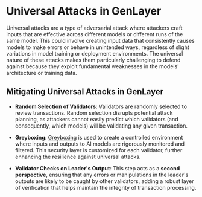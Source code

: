 # Universal Attacks in GenLayer

Universal attacks are a type of adversarial attack where attackers craft inputs that are effective across different models or different runs of the same model. This could involve creating input data that consistently causes models to make errors or behave in unintended ways, regardless of slight variations in model training or deployment environments. The universal nature of these attacks makes them particularly challenging to defend against because they exploit fundamental weaknesses in the models' architecture or training data.

## Mitigating Universal Attacks in GenLayer

- **Random Selection of Validators**: Validators are randomly selected to review transactions. Random selection disrupts potential attack planning, as attackers cannot easily predict which validators (and consequently, which models) will be validating any given transaction.

- **Greyboxing**: [Greyboxing](/concepts/risks-and-security/grey-boxing) is used to create a controlled environment where inputs and outputs to AI models are rigorously monitored and filtered. This security layer is customized for each validator, further enhancing the resilience against universal attacks.

- **Validator Checks on Leader's Output**: This step acts as a **second perspective**, ensuring that any errors or manipulations in the leader's outputs are likely to be caught by other validators, adding a robust layer of verification that helps maintain the integrity of transaction processing.
